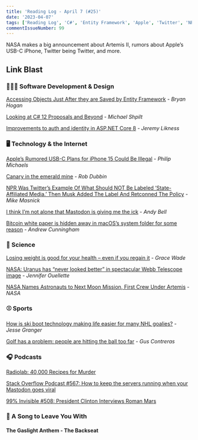```yaml
---
title: 'Reading Log - April 7 (#25)'
date: '2023-04-07'
tags: ['Reading Log', 'C#', 'Entity Framework', 'Apple', 'Twitter', 'NPR', 'NASA', 'Space']
commentIssueNumber: 99
---
```


NASA makes a big announcement about Artemis II, rumors about Apple’s USB-C iPhone, Twitter being Twitter, and more.

## Link Blast

### 👨🏼‍💻 Software Development & Design

[Accessing Objects Just After they are Saved by Entity Framework](https://nodogmablog.bryanhogan.net/2023/04/accessing-objects-just-after-they-are-saved-by-entity-framework/) - *Bryan Hogan*

[Looking at C# 12 Proposals and Beyond](https://michaelscodingspot.com/csharp-12-proposals/) - *Michael Shpilt*

[Improvements to auth and identity in ASP.NET Core 8](https://devblogs.microsoft.com/dotnet/improvements-auth-identity-aspnetcore-8/) - *Jeremy Likness*

### 🖥 Technology & the Internet

[Apple’s Rumored USB-C Plans for iPhone 15 Could Be Illegal](https://www.tomsguide.com/news/apples-rumored-usb-c-plans-for-iphone-15-could-be-illegal) - *Philip Michaels*

[Canary in the emerald mine](https://www.theverge.com/23653556/tweetbot-twitter-api-elon-musk-mastodon) - *Rob Dubbin*

[NPR Was Twitter’s Example Of What Should NOT Be Labeled ‘State-Affiliated Media.’ Then Musk Added The Label And Retconned The Policy](https://www.techdirt.com/2023/04/05/npr-was-twitters-example-of-what-should-not-be-labeled-state-affiliated-media-then-musk-added-the-label-and-retconned-the-policy/) - *Mike Masnick*

[I think I’m not alone that Mastodon is giving me the ick](https://andy-bell.co.uk/i-think-im-not-alone-that-mastodon-is-giving-me-the-ick/) - *Andy Bell*

[Bitcoin white paper is hidden away in macOS’s system folder for some reason](https://arstechnica.com/gadgets/2023/04/bitcoin-whitepaper-is-hidden-away-in-macoss-system-folders-for-some-reason/) - *Andrew Cunningham*

### 🔬 Science

[Losing weight is good for your health – even if you regain it](https://www.newscientist.com/article/2366432-losing-weight-is-good-for-your-health-even-if-you-regain-it/) - *Grace Wade*

[NASA: Uranus has “never looked better” in spectacular Webb Telescope image](https://arstechnica.com/science/2023/04/stunning-new-webb-telescope-image-showcases-nested-rings-of-uranus/) - *Jennifer Ouellette*

[NASA Names Astronauts to Next Moon Mission, First Crew Under Artemis](https://www.nasa.gov/press-release/nasa-names-astronauts-to-next-moon-mission-first-crew-under-artemis) - *NASA*

### ⚾ Sports

[How is ski boot technology making life easier for many NHL goalies?](https://theathletic.com/4366629/2023/04/06/nhl-goalie-skates-bauer-konekt/) - *Jesse Granger*

[Golf has a problem: people are hitting the ball too far](https://www.npr.org/2023/04/06/1167772714/golf-ball-change-rule-augusta-tiger-woods-pros-courses) - *Gus Contreras*

### 🎧 Podcasts

[Radiolab: 40,000 Recipes for Murder](https://radiolab.org/episodes/40000-recipes-murder)

[Stack Overflow Podcast #567: How to keep the servers running when your Mastodon goes viral](https://stackoverflow.blog/2023/03/31/how-to-keep-the-servers-running-when-your-mastodon-goes-viral/)

[99% Invisible #508: President Clinton Interviews Roman Mars](https://podcasts.apple.com/ca/podcast/508-president-clinton-interviews-roman-mars/id394775318?i=1000580110425)

### 🎵 A Song to Leave You With

#### The Gaslight Anthem - The Backseat

<YouTubeEmbed
    id="TX0psH6zH7g"
    title="The Gaslight Anthem - The Backseat"
/>
